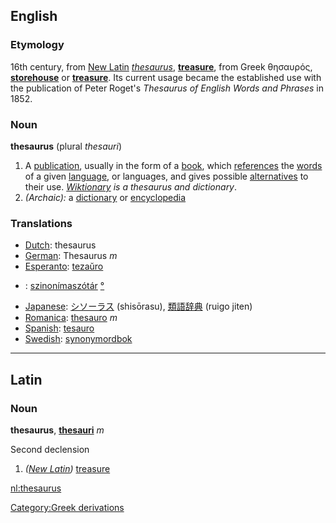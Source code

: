 ==English==
===Etymology===
16th century, from [[New Latin]] ''[[thesaurus]]'', '''[[treasure]]''', from Greek θησαυρός, '''[[storehouse]]''' or '''[[treasure]]'''.  Its current usage became the established use with the publication of Peter Roget's ''Thesaurus of English Words and Phrases'' in 1852.

===Noun===
{{wikipedia}}
'''thesaurus'''  (plural ''thesauri'')
#A [[publication]], usually in the form of a [[book]], which [[reference]]s the [[word]]s of a given [[language]], or languages, and gives possible [[alternative]]s to their use. ''[[Wiktionary]] is a thesaurus and dictionary''.
#''(Archaic):'' a [[dictionary]] or [[encyclopedia]]

===Translations===
*[[Dutch]]: thesaurus
*[[German]]: Thesaurus ''m''
*[[Esperanto]]: [[tezaŭro]]
*{{hu}}: [[szinonímaszótár]] [[:hu:szinonímaszótár|°]]
*[[Japanese]]: [[シソーラス]] (shisōrasu), [[類語辞典]] (ruigo jiten)
*[[Romanica]]: [[thesauro]] ''m''
*[[Spanish]]: [[tesauro]]
*[[Swedish]]: [[synonymordbok]]

----
==Latin==
===Noun===
'''thesaurus''', '''[[thesauri]]''' ''m''

Second declension

# ''([[New Latin]])'' [[treasure]]

[[nl:thesaurus]]
[[Category:Greek derivations]]